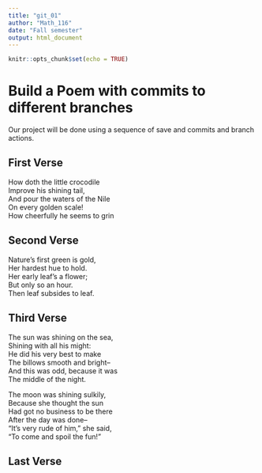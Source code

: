 ---
title: "git_01"
author: "Math_116"
date: "Fall semester"
output: html_document
---

```{r setup, include=FALSE}
knitr::opts_chunk$set(echo = TRUE)
```
# Build a Poem with commits to different branches
Our project will be done using a sequence of save and commits and branch actions.
<!-- Do not modify or change any text in "!--" bracketed areas such as this --- these are instructions to
you, if you change any of this the git program will notice it and compromise your git merging strategy !-->

## First Verse 
<!--Put the first five lines of a poem by Lewis Carrol in this section!-->
How doth the little crocodile  
Improve his shining tail,  
And pour the waters of the Nile  
On every golden scale!  
How cheerfully he seems to grin 

## Second Verse
<!--Put the first five lines of a poem by Robert Frost here!-->
Nature’s first green is gold,   
Her hardest hue to hold.  
Her early leaf’s a flower;   
But only so an hour.   
Then leaf subsides to leaf.   

## Third Verse
<!--Put the first two verses of The Walrus and the Carpenter here!-->
 The sun was shining on the sea,  
Shining with all his might:  
He did his very best to make  
The billows smooth and bright--  
And this was odd, because it was  
The middle of the night.  

The moon was shining sulkily,  
Because she thought the sun  
Had got no business to be there  
After the day was done--  
"It's very rude of him," she said,  
"To come and spoil the fun!"  

## Last Verse
<!--Put a short poem of your choice 8-20 lines,here!-->
